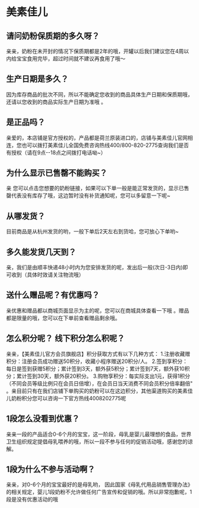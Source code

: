 # 美素佳儿

## 请问奶粉保质期的多久呀？
亲亲，奶粉在未开封的情况下保质期都是2年的哦，开罐以后我们建议您在4周以内给宝宝食用完毕，超过时间就不建议再食用了哦～

## 生产日期是多久？
因为库存商品的批次不同，所以不能确定您收到的商品具体生产日期和保质期哦，还请以您收到的商品实际生产日期为准哦 。

## 是正品吗？
亲爱的，本店铺是官方授权的，产品都是荷兰原装进口的，店铺与美素佳儿官网相连，您也可以拨打美素佳儿全国免费咨询热线400/800-820-2775查询我们是否有授权（请在9点--18点之间拨打电话呦~）

## 为什么显示已售罄不能购买？
亲 您可以点击您想要的奶粉链接，如果可以下单一般是能正常发货的，显示已售罄代表没有库存了哦，这边暂时没有补货通知呢，您可以多留意一下呢~

## 从哪发货？
目前商品是从杭州发货的哟，一般下单后2天左右到货哈，您可放心下单哟~

## 多久能发货几天到？
亲，我们是由顺丰快递48小时内为您安排发货的呢，发出后一般(次日-3日内)即可收到（具体时效请关注物流哦）

## 送什么赠品呢？有优惠吗？
亲优惠和赠品都以商城页面显示为主的呢，您可以在商城具体查看一下哦 。赠品都是限量的哦，您可以在下单前查看赠品剩余哦。

## 怎么积分呢？ 线下积分怎么积呢？
亲亲，【美素佳儿官方会员旗舰店】积分获取方式有以下几种方式： 1.注册收藏赠积分：注册会员成功赠送50积分，收藏小程序赠送20积分/人。 2.签到享积分：每日是签到获赠5积分；累计签到3天，额外获5积分；累计签到7天，额外获10积分；累计签到30天，额外获20积分。 3.购物享积分：每实际支出1元，获得1积分（不同会员等级比例只在会员日倍增），在会员日当天消费不同会员积分倍率翻倍" 。亲目前只有在我们店铺下单购买的奶粉可以在这边积分，其他渠道购买的美素佳儿奶粉积分您可以咨询一下官方热线4008202775呢

## 1段怎么没看到优惠？
亲亲一段的产品适合0-6个月的宝宝，这一阶段，母乳是婴儿最理想的食品，世界卫生组织规定提倡母乳喂养的哦，所以一段不参与任何的促销活动哦，感谢您的谅解。

## 1段为什么不参与活动啊？
亲亲，对0-6个月的宝宝最好的是母乳哟， 因此国家《母乳代用品销售管理办法》的相关规定，婴儿1段奶粉不允许做任何广告宣传和促销的哦。所以非常抱歉呢，1段是没有优惠活动的哦
